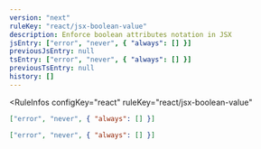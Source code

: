 ```yaml
---
version: "next"
ruleKey: "react/jsx-boolean-value"
description: Enforce boolean attributes notation in JSX
jsEntry: ["error", "never", { "always": [] }]
previousJsEntry: null
tsEntry: ["error", "never", { "always": [] }]
previousTsEntry: null
history: []
---
```


<RuleInfos 
  configKey="react" 
  ruleKey="react/jsx-boolean-value" 
>

```json
["error", "never", { "always": [] }]
```

```json
["error", "never", { "always": [] }]
```

</RuleInfos>
